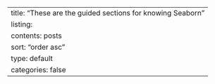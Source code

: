 ---
title: "These are the guided sections for knowing Seaborn"
listing:
  contents: posts
  sort: "order asc"
  type: default
  categories: false
---